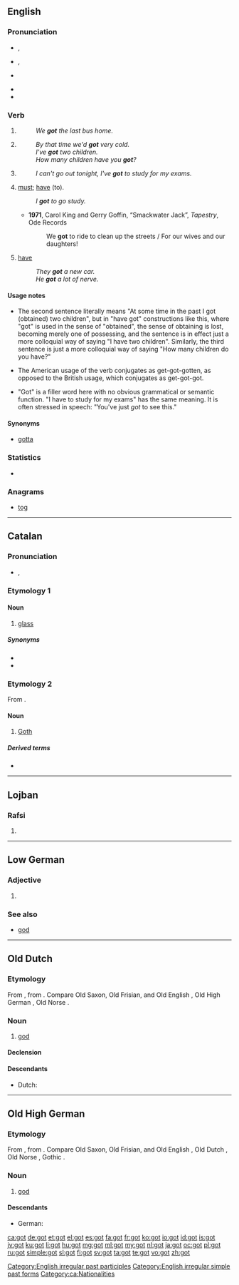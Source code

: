 {{also|Got|göt|gôt|Göt|got.|-got-}}
==English==

===Pronunciation===
* {{a|RP}} {{IPA|/ɡɒt/}}, {{X-SAMPA|/gQt/}}
* {{a|GenAm}} {{IPA|/ɡɑt/}}, {{X-SAMPA|/gAt/}}
* {{a|Boston|New England}} {{IPA|/ɡʌt/|/ɡɒt/}}
* {{audio|en-us-got.ogg|Audio (US)}}
* {{rhymes|ɒt}}

===Verb===
{{head|en}}

# {{simple past of|get}}
#: ''We '''got''' the last bus home.''
# {{British|NZ}} {{past participle of|get}}
#: ''By that time we'd '''got''' very cold.''
#: ''I've '''got''' two children.''
#: ''How many children have you '''got'''?''
# {{non-gloss definition|Expressing obligation.}}
#: ''I can't go out tonight, I've '''got''' to study for my exams.''
# {{context|Southern US|with [[to]]}} [[must#Verb|must]]; [[have]] (to).
#: ''I '''got''' to go study.''
#* '''1971''', Carol King and Gerry Goffin, “Smackwater Jack”, ''Tapestry'', Ode Records
#*: We '''got''' to ride to clean up the streets / For our wives and our daughters!
# {{context|Southern US|UK|slang}} [[have]]
#: ''They '''got''' a new car.''
#: ''He '''got''' a lot of nerve.''

====Usage notes====
* {{sense|past participle of get}} The second sentence literally means "At some time in the past I got (obtained) two children", but in "have got" constructions like this, where "got" is used in the sense of "obtained", the sense of obtaining is lost, becoming merely one of possessing, and the sentence is in effect just a more colloquial way of saying "I have two children". Similarly, the third sentence is just a more colloquial way of saying "How many children do you have?"
* {{sense|past participle of get}} The American usage of the verb conjugates as get-got-gotten, as opposed to the British usage, which conjugates as get-got-got.
* {{sense|expressing obligation}} "Got" is a filler word here with no obvious grammatical or semantic function. "I have to study for my exams" has the same meaning. It is often stressed in speech: "You've just ''got'' to see this."

====Synonyms====
* {{sense|must, have (to)}} [[gotta]]

===Statistics===
* {{rank|de|whole|find|191|got|let|world|thing}}

===Anagrams===
* [[tog#English|tog]]

[[Category:English irregular past participles]]
[[Category:English irregular simple past forms]]

----

==Catalan==

===Pronunciation===
* {{IPA|/ɡɔt/|lang=ca}}, {{X-SAMPA|/gOt/}}

===Etymology 1===
{{rfe|lang=ca|Latin {{term|gustus|lang=la}}?}}

====Noun====
{{ca-noun|m}}

# [[glass]] {{gloss|drinking glass}}

=====Synonyms=====
* {{l|ca|tassó}}
* {{l|ca|vas}}

===Etymology 2===
From {{etyl|la|ca}} {{term|lang=la|Gothus}}.

====Noun====
{{ca-noun|m|f=goda}}

# [[Goth]]

=====Derived terms=====
* {{l|ca|gòtic|gloss=Gothic}}

[[Category:ca:Nationalities]]

----

==Lojban==

===Rafsi===
{{jbo-rafsi}}

# {{rafsi of|gotro}}

----

==Low German==

===Adjective===
{{head|nds|adjective}}

# {{alternative spelling of|goot|lang=nds}}

===See also===
* [[god#Low German|god]]

----

==Old Dutch==

===Etymology===
From {{etyl|gem-pro|odt}} {{recons|gudą|lang=gem-pro}}, from {{etyl|ine-pro|odt}} {{recons|ǵʰuto-|lang=ine-pro}}. Compare Old Saxon, Old Frisian, and Old English {{term|god|lang=ang}}, Old High German {{term|got|lang=goh}}, Old Norse {{term|guð|lang=non}}.

===Noun===
{{head|odt|noun|g=m}}

# [[god]]

====Declension====
{{odt-decl-table|head=got|got|got|godis|gode|goda|goda|godô|godon}}

====Descendants====
* Dutch: {{l|nl|god}}

----

==Old High German==

===Etymology===
From {{etyl|gem-pro|goh}} {{recons|gudą|lang=gem-pro}}, from {{etyl|ine-pro|goh}} {{recons|ǵʰuto-|lang=ine-pro}}. Compare Old Saxon, Old Frisian, and Old English {{term|god|lang=ang}}, Old Dutch {{term|got|lang=odt}}, Old Norse {{term|guð|lang=non}}, Gothic {{term|𐌲𐌿𐌸|tr=guþ|lang=got}}.

===Noun===
{{goh-noun|g=m}}

# [[god]]

====Descendants====
* German: {{l|de|Gott}}

[[ca:got]]
[[de:got]]
[[et:got]]
[[el:got]]
[[es:got]]
[[fa:got]]
[[fr:got]]
[[ko:got]]
[[io:got]]
[[id:got]]
[[is:got]]
[[jv:got]]
[[ku:got]]
[[li:got]]
[[hu:got]]
[[mg:got]]
[[ml:got]]
[[my:got]]
[[nl:got]]
[[ja:got]]
[[oc:got]]
[[pl:got]]
[[ru:got]]
[[simple:got]]
[[sl:got]]
[[fi:got]]
[[sv:got]]
[[ta:got]]
[[te:got]]
[[vo:got]]
[[zh:got]]